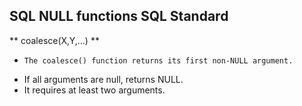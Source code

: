 ## SQL NULL functions SQL Standard


** coalesce(X,Y,...) **

-     The coalesce() function returns its first non-NULL argument.
-    If all arguments are null, returns NULL.
-    It requires at least two arguments.

